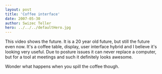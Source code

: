```yaml
---
layout: post
title: 'Coffee interface'
date: 2007-05-30
author: Swizec Teller
hero: ../../../defaultHero.jpg
---
```

This video shows the future. It is a 20 year old future, but still the future even now. It's a coffee table, display, user interface hybrid and I believe it's looking very useful. Due to posture issues it can never replace a computer, but for a tool at meetings and such it definitely looks awesome.

Wonder what happens when you spill the coffee though.